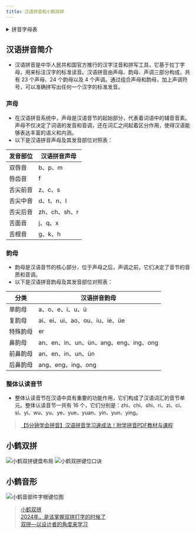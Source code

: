```yaml
---
title: 汉语拼音和小鹤双拼
---
```


<details>
  <summary>拼音字母表</summary>
  ![悟空拼音字母表](/attachmets/悟空拼音字母表.jpg)
</details>

## 汉语拼音简介

- 汉语拼音是中华人民共和国官方推行的汉字注音和拼写工具，它基于拉丁字母，用来标注汉字的标准读音。汉语拼音由声母、韵母、声调三部分构成，共有 23 个声母、24 个韵母以及 4 个声调。通过组合声母和韵母，加上声调符号，可以准确拼写出任何一个汉字的标准发音。

### 声母

- 在汉语拼音系统中，声母是汉语音节的起始部分，代表着词语中的辅音音素。声母不仅决定了词语的发音和音调，还在词汇之间起着区分作用，使得汉语能够表达丰富的语义和内涵。
- 以下是汉语拼音声母及其发音部位对照表：

| 发音部位 | 汉语拼音声母 |
| ---- | ---------- |
| 双唇音  | b、p、m |
| 唇齿音  | f |
| 舌尖前音 | z、c、s |
| 舌尖中音 | d、t、n、l |
| 舌尖后音 | zh、ch、sh、r |
| 舌面音  | j、q、x |
| 舌根音  | g、k、h |

### 韵母

- 韵母是汉语音节的核心部分，位于声母之后，声调之前，它们决定了音节的音质和音调。
- 以下是汉语拼音韵母及其发音部位对照表：

| 分类 | 汉语拼音韵母 |
| ---- | --------- |
| 单韵母  | a、o、e、i、u、ü |
| 复韵母  | ai、ei、ui、ao、ou、iu、ie、üe |
| 特殊韵母 | er |
| 鼻韵母  | an、en、in、un、ün、ang、eng、ing、ong |
| 前鼻韵母 | an、en、in、un、ün |
| 后鼻韵母 | ang、eng、ing、ong |

### 整体认读音节

- 整体认读音节在汉语中具有重要的功能作用，它们构成了汉语词汇的音节单元。整体认读音节一共有 16 个，它们分别是：zhi、chi、shi、ri、zi、ci、si、yi、wu、yu、ye、yue、yuan、yin、yun、ying。

> [【5分钟学会拼音】汉语拼音学习速成法！附学拼音PDF教材与课程](https://www.wukongsch.com/blog/zh/6-methods-to-make-your-child-love-pinyin-learning-post-15967/)

## 小鹤双拼

![小鹤双拼键盘布局](/attachmets/小鹤双拼键盘布局.png)
![小鹤双拼键位口诀](/attachmets/小鹤双拼键位口诀.webp)

## 小鹤音形

![小鹤音部件字根键位图](/attachmets/小鹤音部件字根键位图.png)

> [小鹤双拼](https://www.flypy.com/)<br/>
> [2024年，是该掌握双拼打字的时候了](https://xie.infoq.cn/article/44559284103d816335cdcd75d)<br/>
> [双拼—以设计者的角度来学习](https://www.bilibili.com/read/cv24718108/?jump_opus=1)
